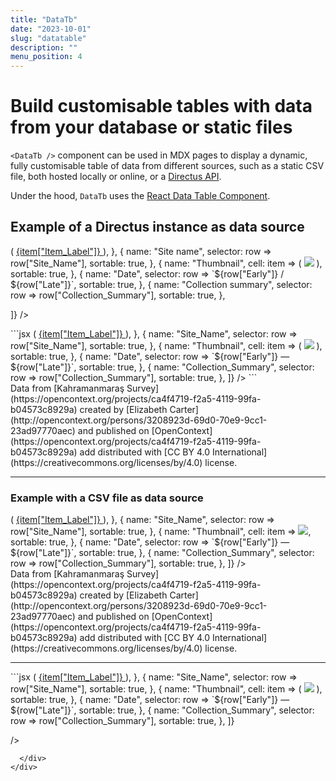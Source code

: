```yaml
---
title: "DataTb"
date: "2023-10-01"
slug: "datatable"
description: ""
menu_position: 4
---
```



# Build customisable tables with data from your database or static files

`<DataTb />` component can be used in MDX pages to display a dynamic, fully customisable table of data from different sources, such as a static CSV file, both hosted locally or online, or a [Directus API](https://docs.directus.io/reference/introduction.html).

Under the hood, `DataTb` uses the [React Data Table Component](https://react-data-table-component.netlify.app/?path=/docs/getting-started-intro--docs).


## Example of a Directus instance as data source
<div className="row">
  <div className="col-sm-8">
    <DataTb
      source={{
        directus: {
          table: "scms_ksa",
          queryString: "limit=1000&offset=0",
        }
      }}
      striped={true}
      columns={[
    {
      name: "Label",
      sortable: true,
      cell: item => (
            <a href={`../record/?tb=scms_ksa&id=${item.id}`}>
              {item["Item_Label"]} 
            </a>
          ),
    },
    {
      name: "Site name",
      selector: row => row["Site_Name"],
      sortable: true,
    },
    {
      name: "Thumbnail",
      cell: item => (
            <img src={item["Thumbnail"]} />
          ),
      sortable: true,
    },
    {
      name: "Date",
      selector: row => `${row["Early"]} / ${row["Late"]}`,
      sortable: true,
    },
    {
      name: "Collection summary",
      selector: row => row["Collection_Summary"],
      sortable: true,
    },
    
  ]}
    />
  </div>

  <div className="col-sm-4">
```jsx
<DataTb
  striped={true}
  source={{
    directus: {
      table: "scms_ksa",
      queryString :"limit=1000&offset=0"
    }
  }}
  columns={[
    {
      name: "Item_Label",
      sortable: true,
      cell: item => (
            <a href={`../record/?tb=scms_ksa&id=${item.id}`}>
              {item["Item_Label"]} 
            </a>
          ),
    },
    {
      name: "Site_Name",
      selector: row => row["Site_Name"],
      sortable: true,
    },
    {
      name: "Thumbnail",
      cell: item => (
            <img src={item["Thumbnail"]} />
          ),
      sortable: true,
    },
    {
      name: "Date",
      selector: row => `${row["Early"]} — ${row["Late"]}`,
      sortable: true,
    },
    {
      name: "Collection_Summary",
      selector: row => row["Collection_Summary"],
      sortable: true,
    },
]}
/>
```
  </div>

<div className="text-muted small mt-3">
  Data from [Kahramanmaraş Survey](https://opencontext.org/projects/ca4f4719-f2a5-4119-99fa-b04573c8929a) created by [Elizabeth Carter](http://opencontext.org/persons/3208923d-69d0-70e9-9cc1-23ad97770aec) and published on [OpenContext](https://opencontext.org/projects/ca4f4719-f2a5-4119-99fa-b04573c8929a) add distributed with [CC BY 4.0 International](https://creativecommons.org/licenses/by/4.0) license.
</div>


---

</div>

### Example with a CSV file as data source

<div className="row">
  <div className="col-sm-8">
<DataTb
  source={{
    path2data: {
      path: "/data/ksa.csv"
    }
  }}
  columns={[
    {
      name: "Item_Label",
      sortable: true,
      cell: item => (
        <a href={`../record/?tb=scms_ksa&id=${item.id}`}>
              {item["Item_Label"]} 
            </a>
      ),
    },
    {
      name: "Site_Name",
      selector: row => row["Site_Name"],
      sortable: true,
    },
    {
      name: "Thumbnail",
      cell: item => <img src={item["Thumbnail"]} />,
      sortable: true,
    },
    {
      name: "Date",
      selector: row => `${row["Early"]} — ${row["Late"]}`,
      sortable: true,
    },
    {
      name: "Collection_Summary",
      selector: row => row["Collection_Summary"],
      sortable: true,
    },
  ]}
/>

<div className="text-muted small mt-3">
  Data from [Kahramanmaraş Survey](https://opencontext.org/projects/ca4f4719-f2a5-4119-99fa-b04573c8929a) created by [Elizabeth Carter](http://opencontext.org/persons/3208923d-69d0-70e9-9cc1-23ad97770aec) and published on [OpenContext](https://opencontext.org/projects/ca4f4719-f2a5-4119-99fa-b04573c8929a) add distributed with [CC BY 4.0 International](https://creativecommons.org/licenses/by/4.0) license.
</div>


---

  </div>
    <div className="col-sm-4">
```jsx
<DataTb
  source={{
    path2data: {
      path: "/data/ksa.csv"
    }
  }}
  columns={[
    {
      name: "Item_Label",
      sortable: true,
      cell: item => (
            <a href={`../record/?tb=scms_ksa&id=${item.id}`}>
              {item["Item_Label"]} 
            </a>
          ),
    },
    {
      name: "Site_Name",
      selector: row => row["Site_Name"],
      sortable: true,
    },
    {
      name: "Thumbnail",
      cell: item => (
            <img src={item["Thumbnail"]} />
          ),
      sortable: true,
    },
    {
      name: "Date",
      selector: row => `${row["Early"]} — ${row["Late"]}`,
      sortable: true,
    },
    {
      name: "Collection_Summary",
      selector: row => row["Collection_Summary"],
      sortable: true,
    },
  ]}
  
/>
```
  </div>
</div>
